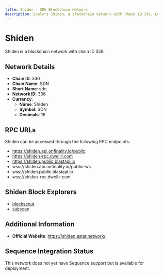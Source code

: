 ```yaml
--- 
title: Shiden - SDN Blockchain Network
description: Explore Shiden, a blockchain network with chain ID 336. Learn about its native currency, Shiden, and how to interact with the network.
---
```


# Shiden

Shiden is a blockchain network with chain ID 336.

## Network Details

- **Chain ID**: 336
- **Chain Name**: SDN
- **Short Name**: sdn
- **Network ID**: 336
- **Currency**: 
  - **Name**: Shiden
  - **Symbol**: SDN
  - **Decimals**: 18

## RPC URLs

Shiden can be accessed through the following RPC endpoints:

- https://shiden.api.onfinality.io/public
- https://shiden-rpc.dwellir.com
- https://shiden.public.blastapi.io
- wss://shiden.api.onfinality.io/public-ws
- wss://shiden.public.blastapi.io
- wss://shiden-rpc.dwellir.com

## Shiden Block Explorers

- [blockscout](https://blockscout.com/shiden)
- [subscan](https://shiden.subscan.io)

## Additional Information

- **Official Website**: https://shiden.astar.network/

## Sequence Integration Status

This network does not yet have Sequence support but is available for deployment.
